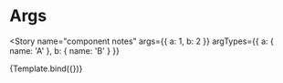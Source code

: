 
<Meta title="Button" />

# Args


<Story
  name="component notes"
  args={{ a: 1, b: 2 }}
  argTypes={{ a: { name: 'A' }, b: { name: 'B' } }}
>
  {Template.bind({})}
</Story>
